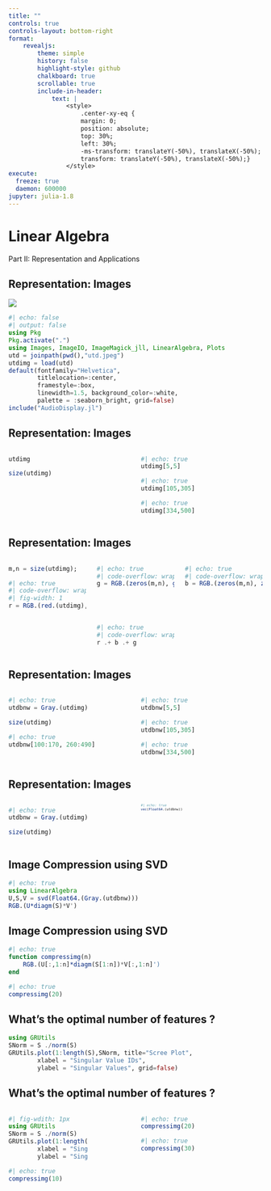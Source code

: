 ```yaml
---
title: ""
controls: true
controls-layout: bottom-right
format: 
    revealjs:
        theme: simple
        history: false
        highlight-style: github
        chalkboard: true
        scrollable: true
        include-in-header: 
            text: |
                <style>
                    .center-xy-eq {
                    margin: 0;
                    position: absolute;
                    top: 30%;
                    left: 30%;
                    -ms-transform: translateY(-50%), translateX(-50%);
                    transform: translateY(-50%), translateX(-50%);}
                </style>
execute:
  freeze: true
  daemon: 600000
jupyter: julia-1.8
---
```


# Linear Algebra 
Part II: Representation and Applications 

## Representation: Images 

![](ImageMatrix.drawio.png)

```julia
#| echo: false
#| output: false 
using Pkg
Pkg.activate(".")
using Images, ImageIO, ImageMagick_jll, LinearAlgebra, Plots 
utd = joinpath(pwd(),"utd.jpeg") 
utdimg = load(utd)
default(fontfamily="Helvetica",
        titlelocation=:center, 
        framestyle=:box,
        linewidth=1.5, background_color=:white,
        palette = :seaborn_bright, grid=false)
include("AudioDisplay.jl")
```

## Representation: Images  
::::{.columns}
::: {.column width="50%"}
```julia
utdimg
```
```julia
size(utdimg)
```
:::

::: {.column width="50%"}
```julia
#| echo: true
utdimg[5,5]
```


```julia
#| echo: true
utdimg[105,305]
```

```julia
#| echo: true
utdimg[334,500]
```
:::
::::

## Representation: Images {.smaller}

::::{.columns}
::: {.column width="33%"}
```julia
m,n = size(utdimg); 
```
```julia
#| echo: true
#| code-overflow: wrap
#| fig-width: 1
r = RGB.(red.(utdimg), zeros(m,n), zeros(m,n))
```
:::
::: {.column width="33%"}
```julia
#| echo: true
#| code-overflow: wrap
g = RGB.(zeros(m,n), green.(utdimg), zeros(m,n))
```
:::
::: {.column width="33%"}
```julia
#| echo: true
#| code-overflow: wrap
b = RGB.(zeros(m,n), zeros(m,n), blue.(utdimg))
```
:::
::::
 
::::{.columns}
::: {.column width="33%"}
:::
::: {.column width="33%"}
```julia
#| echo: true
#| code-overflow: wrap
r .+ b .+ g
```
:::
::: {.column width="33%"}

:::
::::

## Representation: Images
::::{.columns}
::: {.column width="50%"}
```julia
#| echo: true
utdbnw = Gray.(utdimg)
```
```julia
size(utdimg)
```

```julia
#| echo: true
utdbnw[100:170, 260:490]
```
:::

::: {.column width="50%"}
```julia
#| echo: true
utdbnw[5,5]
```


```julia
#| echo: true
utdbnw[105,305]
```

```julia
#| echo: true
utdbnw[334,500]
```
:::
::::

## Representation: Images
::::{.columns}
::: {.column width="50%"}
```julia
#| echo: true
utdbnw = Gray.(utdimg)
```
```julia
size(utdimg)
```
:::
::: {.column width="50%"}
::: {style="font-size: 0.55em"}
```julia
#| echo: true
vec(Float64.(utdbnw))
```
:::
:::
::::

## Image Compression using SVD 

```julia
#| echo: true
using LinearAlgebra 
U,S,V = svd(Float64.(Gray.(utdbnw)))
RGB.(U*diagm(S)*V')
```

## Image Compression using SVD 
```julia
#| echo: true
function compressimg(n)
    RGB.(U[:,1:n]*diagm(S[1:n])*V[:,1:n]')
end
```

```julia
#| echo: true
compressimg(20)
```
## What's the optimal number of features ?
```julia
using GRUtils 
SNorm = S ./norm(S)
GRUtils.plot(1:length(S),SNorm, title="Scree Plot", 
        xlabel = "Singular Value IDs",
        ylabel = "Singular Values", grid=false)
```

## What's the optimal number of features ?


::::{.columns}
::: {.column width="50%"}
:::{style="width: 65%;"}
```julia
#| fig-wdith: 1px
using GRUtils 
SNorm = S ./norm(S)
GRUtils.plot(1:length(S),SNorm, title="Scree Plot", 
        xlabel = "Singular Value IDs",
        ylabel = "Singular Values", grid=false, size=(10,10))
```
```julia
#| echo: true
compressimg(10)
```

:::
:::
::: {.column width="50%"}
:::{style="width: 65%;"}
```julia
#| echo: true
compressimg(20)
```

```julia
#| echo: true
compressimg(30)
```
:::
:::
::::